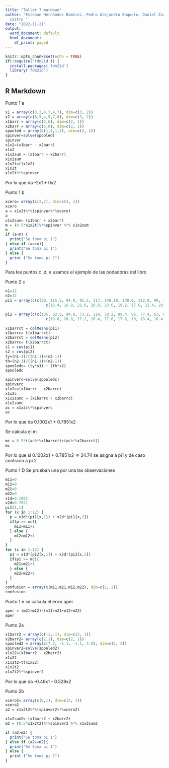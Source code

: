 ---
title: "Taller 7 mardown"
author: 'Esteban Hernández Ramírez, Pedro Alejandro Baquero, Daniel Zarate, Julian
  castro '
date: "2022-11-21"
output:
  word_document: default
  html_document:
    df_print: paged
---

```{r setup, include=FALSE}
knitr::opts_chunk$set(echo = TRUE)
if(!require('fdm2id')) {
  install.packages('fdm2id')
  library('fdm2id')
}
```

## R Markdown

Punto 1 a 

```{r}
x1 = array(c(3,2,4,7,4,7), dim=c(3, 2))
x2 = array(c(6,5,4,9,7,8), dim=c(3, 2))
x1barr = array(c(3,6), dim=c(2, 1))
x2barr = array(c(5,8), dim=c(2, 1))
spooled = array(c(1,1,1,2), dim=c(2, 2))
spinver=solve(spooled)
spinver
x1x2=(x1barr - x2barr)
x1x2
x1x2sum = (x1barr + x2barr)
x1x2sum
x1x2t=t(x1x2)  
x1x2t
x1x2t%*%spinver
```

Por lo que da -2x1 + 0x2

Punto 1 b

```{r}
xcero= array(c(2,7), dim=c(2, 1))
xcero
a = x1x2t%*%(spinver%*%xcero)
a
x1x2sum= (x1barr + x2barr)
m = (0.5*x1x2t)%*%spinver %*% x1x2sum
m
if (a>m) {
  print("Se toma pi 1")
} else if (a==m){
  print("Se toma pi 1")
} else {
  print ("Se toma pi 2")
}
```

Para los puntos c ,d, e usamos el ejemplo de las podadoras del libro

Punto 2 c 

```{r}
n1=12
n2=12
pi1 = array(c(c(90, 115.5, 94.8, 91.5, 117, 140.10, 138.0, 112.8, 99, 123, 81, 111),
                  c(18.4, 16.8, 21.6, 20.8, 23.6, 19.2, 17.6, 22.4, 20, 20.8, 22, 20)), dim=c(n1, 2))

pi2 = array(c(c(105, 82.8, 94.8, 73.2, 114, 79.2, 89.4, 96, 77.4, 63, 81, 93),
                  c(19.6, 20.8, 17.2, 20.4, 17.6, 17.6, 16, 18.4, 16.4, 18.8, 14, 14.8)), dim=c(n2, 2))
 
x1barrct = colMeans(pi1)
x1barrc= t(x1barrct)
x2barrct = colMeans(pi2)
x2barrc= t(x2barrct)
s1 = cov(pi1)
s2 = cov(pi2)
ty=(n1-1)/((n1-1)+(n2-1))
th=(n2-1)/((n1-1)+(n2-1))
spooledc= (ty*s1) + (th*s2)
spooledc

spinverc=solve(spooledc)
spinverc
x1x2c=(x1barrc - x2barrc)
x1x2c
x1x2sumc = (x1barrc + x2barrc)
x1x2sumc
ac = x1x2c%*%spinverc
ac
```
Por lo que da 0.1002x1 + 0.7851x2

Se calcula el m 

```{r}
mc = 0.5*((ac%*%x1barrct)+(ac%*%x2barrct))
mc
```
Por lo que si 0.1002x1 + 0.7851x2 =>  24.74 se asigna a pi1 y de caso contrario a pi 2

Punto 1 D 
Se prueban una por una las observaciones  

```{r}
m11=0
m12=0
m21=0
m22=0
x1d=0.1002
x2d=0.7851
pi1[1,1]
for (x in 1:12) {
  p = x1d*(pi1[x,1]) + x2d*(pi1[x,2])
  if(p >= mc){
    m11=m11+1
  } else {
    m12=m12+1
  }
} 
for (x in 1:12) {
  p1 = x1d*(pi2[x,1]) + x2d*(pi2[x,2])
  if(p1 >= mc){
    m21=m21+1
  } else {
    m22=m22+1
  }
} 
confusion = array(c(m11,m21,m12,m22), dim=c(2, 2))
confusion
```

Punto 1 e se calcula el error aper 

```{r}
aper = (m21+m12)/(m11+m21+m12+m22)
aper
```
Punto 2a

```{r}
x1barr2 = array(c(-1,-1), dim=c(2, 1))
x2barr2= array(c(2,1), dim=c(2, 1))
spooled2 = array(c(7.3, -1.1, -1.1, 4.8), dim=c(2, 2))
spinver2=solve(spooled2)
x1x22=(x1barr2 - x2barr2)
x1x22
x1x2t2=t(x1x22)  
x1x2t2
x1x2t2%*%spinver2
```

Por lo que da -0.49x1 - 0.529x2

Punto 2b 

```{r}
xcero2= array(c(0,1), dim=c(2, 1))
xcero2
a2 = x1x2t2%*%(spinver2%*%xcero2)

x1x2sum2= (x1barr2 + x2barr2)
m2 = (0.5*x1x2t2)%*%spinver2 %*% x1x2sum2

if (a2>m2) {
  print("Se toma pi 1")
} else if (a2==m2){
  print("Se toma pi 1")
} else {
  print ("Se toma pi 2")
}
```


